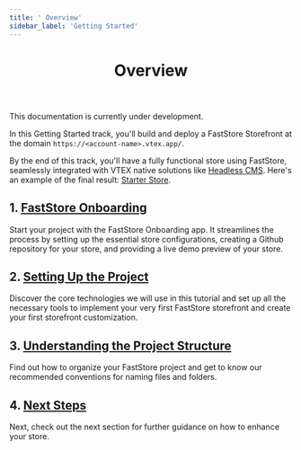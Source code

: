```yaml
---
title: ' Overview'
sidebar_label: 'Getting Started'
---
```



<header>

# Overview

</header>

<Callout type="warning" emoji="⚠️">
This documentation is currently under development.
</Callout>

In this Getting Started track, you'll build and deploy a FastStore Storefront at the domain `https://<account-name>.vtex.app/`.

By the end of this track, you'll have a fully functional store using FastStore, seamlessly integrated with VTEX native solutions like [Headless CMS](https://www.faststore.dev/tutorials/cms/0).
Here's an example of the final result: [Starter Store](https://starter.vtex.app).
  
## 1. [FastStore Onboarding](/docs/getting-started/onboarding)

Start your project with the FastStore Onboarding app. It streamlines the process by setting up the essential store configurations, creating a Github repository for your store, and providing a live demo preview of your store.

## 2. [Setting Up the Project](/docs/getting-started/settingup-project)

Discover the core technologies we will use in this tutorial and set up all the necessary tools to implement your very first FastStore storefront and create your first storefront customization.

## 3. [Understanding the Project Structure](/docs/getting-started/project-structure)

Find out how to organize your FastStore project and get to know our recommended conventions for naming files and folders.

## 4. [Next Steps](/docs/getting-started/next-steps)
  
Next, check out the next section for further guidance on how to enhance your store.
  



